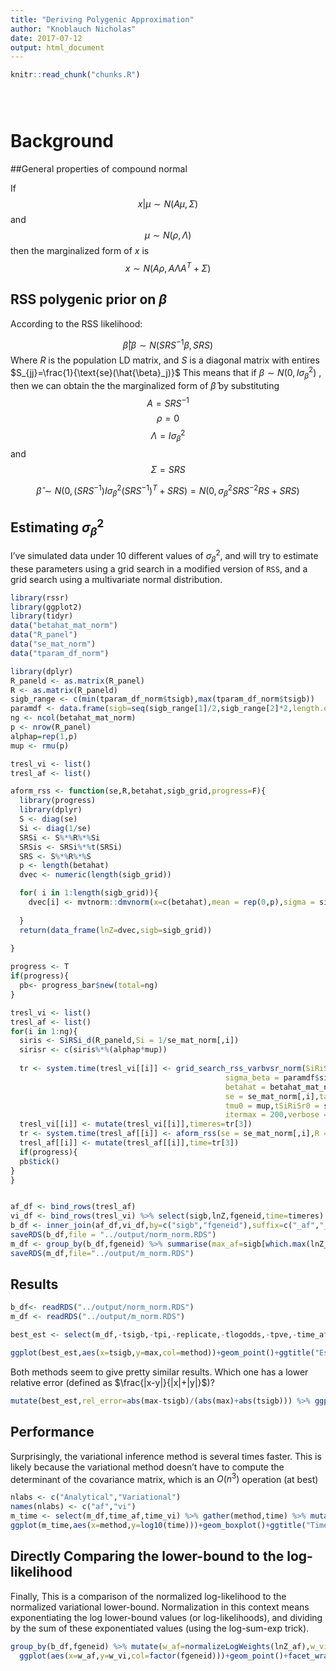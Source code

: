 ```yaml
---
title: "Deriving Polygenic Approximation"
author: "Knoblauch Nicholas"
date: 2017-07-12
output: html_document
---
```


<!-- The file analysis/chunks.R contains chunks that define default settings
shared across the workflowr files. -->
```r
knitr::read_chunk("chunks.R")
```

<!-- Update knitr chunk options -->
```r
```

<!-- Insert the date the file was last updated -->
```r
```

<!-- Insert the code version (Git commit SHA1) if Git repository exists and R
 package git2r is installed -->
```r
```

<!-- Add your analysis here -->


# Background

##General properties of compound normal

If $$x|\mu \sim N(A\mu,\Sigma)$$ and $$\mu \sim N(\rho,\Lambda)$$ then the marginalized form of $x$ is $$x \sim N(A\rho,A \Lambda A^{T} + \Sigma)$$

## RSS polygenic prior on $\beta$

According to the RSS likelihood:

$$\hat{\beta}|\beta \sim N(SRS^{-1}\beta,SRS)$$ Where $R$ is the population LD matrix, and $S$ is a diagonal matrix with entires $S_{jj}=\frac{1}{\text{se}(\hat{\beta}_j)}$  This means that if $\beta \sim N(0,I\sigma_{\beta}^2)$ , then we can obtain the the marginalized form of $\hat{\beta}$ by substituting $$A=SRS^{-1}$$ $$\rho=0$$ $$\Lambda=I\sigma_{\beta}^2$$  and $$\Sigma=SRS$$



$$\hat{\beta} \sim N(0,(SRS^{-1})I\sigma_{\beta}^2(SRS^{-1})^{T}+SRS)=N(0,\sigma_{\beta}^2 SRS^{-2}RS+SRS)$$

## Estimating $\sigma_{\beta}^2$

I've simulated data under 10 different values of $\sigma_{\beta}^2$, and will try to estimate these parameters using a grid search in a modified version of `RSS`, and a grid search using a multivariate normal distribution.
```r
library(rssr)
library(ggplot2)
library(tidyr)
data("betahat_mat_norm")
data("R_panel")
data("se_mat_norm")
data("tparam_df_norm")

library(dplyr)
R_paneld <- as.matrix(R_panel)
R <- as.matrix(R_paneld)
sigb_range <- c(min(tparam_df_norm$tsigb),max(tparam_df_norm$tsigb))
paramdf <- data.frame(sigb=seq(sigb_range[1]/2,sigb_range[2]*2,length.out = 100))
ng <- ncol(betahat_mat_norm)
p <- nrow(R_panel)
alphap=rep(1,p)
mup <- rmu(p)

tresl_vi <- list()
tresl_af <- list()
```

```r
aform_rss <- function(se,R,betahat,sigb_grid,progress=F){
  library(progress)
  library(dplyr)
  S <- diag(se)
  Si <- diag(1/se)
  SRSi <- S%*%R%*%Si
  SRSis <- SRSi%*%t(SRSi)
  SRS <- S%*%R%*%S
  p <- length(betahat)
  dvec <- numeric(length(sigb_grid))

  for( i in 1:length(sigb_grid)){
    dvec[i] <- mvtnorm::dmvnorm(x=c(betahat),mean = rep(0,p),sigma = sigb_grid[i]*SRSis+SRS,log = T)
 
  }
  return(data_frame(lnZ=dvec,sigb=sigb_grid))
  
}
```

```r

progress <- T
if(progress){
  pb<- progress_bar$new(total=ng)
}

tresl_vi <- list()
tresl_af <- list()
for(i in 1:ng){
  siris <- SiRSi_d(R_paneld,Si = 1/se_mat_norm[,i])
  sirisr <- c(siris%*%(alphap*mup))
  
  tr <- system.time(tresl_vi[[i]] <- grid_search_rss_varbvsr_norm(SiRiS = siris,
                                                sigma_beta = paramdf$sigb,
                                                betahat = betahat_mat_norm[,i],
                                                se = se_mat_norm[,i],talpha0 = alphap,
                                                tmu0 = mup,tSiRiSr0 = sirisr,tolerance = 1e-3,
                                                itermax = 200,verbose = F,lnz_tol = T)  %>% mutate(fgeneid=i))
  tresl_vi[[i]] <- mutate(tresl_vi[[i]],timeres=tr[3])
  tr <- system.time(tresl_af[[i]] <- aform_rss(se = se_mat_norm[,i],R = R,betahat = betahat_mat_norm[,i],sigb_grid = paramdf$sigb,progress=F) %>% mutate(fgeneid=i))
  tresl_af[[i]] <- mutate(tresl_af[[i]],time=tr[3])
  if(progress){
  pb$tick()
}
}


af_df <- bind_rows(tresl_af)
vi_df <- bind_rows(tresl_vi) %>% select(sigb,lnZ,fgeneid,time=timeres)
b_df <- inner_join(af_df,vi_df,by=c("sigb","fgeneid"),suffix=c("_af","_vi")) %>% inner_join(tparam_df_norm)
saveRDS(b_df,file = "../output/norm_norm.RDS")
m_df <- group_by(b_df,fgeneid) %>% summarise(max_af=sigb[which.max(lnZ_af)],max_vi=sigb[which.max(lnZ_vi)],time_af=time_af[1],time_vi=time_vi[1]) %>% ungroup() %>% inner_join(tparam_df_norm)
saveRDS(m_df,file="../output/m_norm.RDS")

```

## Results
```r
b_df<- readRDS("../output/norm_norm.RDS")
m_df <- readRDS("../output/m_norm.RDS")

best_est <- select(m_df,-tsigb,-tpi,-replicate,-tlogodds,-tpve,-time_af,-time_vi) %>% gather(method,max,-fgeneid) %>% mutate(method=ifelse(method=="max_af","Analytical","Variational")) %>% inner_join(tparam_df_norm) %>% select(fgeneid,method,max,tsigb)

ggplot(best_est,aes(x=tsigb,y=max,col=method))+geom_point()+ggtitle("Estimating sigma_beta","Variational Inference vs Analytical Form")+xlab("True Sigma_beta")+ylab("Estimate")+geom_smooth()
```


Both methods seem to give pretty similar results.  Which one has a lower relative error (defined as $\frac{|x-y|}{|x|+|y|}$)?
```r
mutate(best_est,rel_error=abs(max-tsigb)/(abs(max)+abs(tsigb))) %>% ggplot(aes(x=tsigb,y=rel_error,col=method))+geom_point()+ggtitle("Relative Error Estimating sigma_beta","Variational Inference vs Analytical Form")+xlab("True Sigma_beta")+ylab("Relative Error")+geom_smooth()
```

## Performance
Surprisingly, the variational inference method is several times faster.  This is likely because the variational method doesn't have to compute the determinant of the covariance matrix, which is an $O(n^3)$ operation (at best)
```r
nlabs <- c("Analytical","Variational")
names(nlabs) <- c("af","vi")
m_time <- select(m_df,time_af,time_vi) %>% gather(method,time) %>% mutate(method=nlabs[gsub("time_(.+)","\\1",method)])
ggplot(m_time,aes(x=method,y=log10(time)))+geom_boxplot()+ggtitle("Time to perform inference","100 grid values,982 SNPs")+ylab("log10(seconds)")
```

## Directly Comparing the lower-bound to the log-likelihood
  Finally, This is a comparison of the normalized log-likelihood to the normalized variational lower-bound. Normalization in this context means exponentiating the log lower-bound values (or log-likelihoods), and dividing by the sum of these exponentiated values (using the log-sum-exp trick).

```r
group_by(b_df,fgeneid) %>% mutate(w_af=normalizeLogWeights(lnZ_af),w_vi=normalizeLogWeights(lnZ_vi)) %>% ungroup()  %>%
  ggplot(aes(x=w_af,y=w_vi,col=factor(fgeneid)))+geom_point()+facet_wrap(~tsigb,scales = "free")+ggtitle("Normalized Variational Lower Bound vs Normalized Log-Likelihood","10 values of sigma_beta")+ylab("Normalized Variational Lower Bound")+xlab("Normalized Marginalized Log-Likelihood")
```

